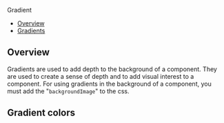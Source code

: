 
<Meta title="Foundations/Gradient" />

<!--- Component documentation -->

<ComponentName withFoundationBackground>Gradient</ComponentName>

- [Overview](#overview)
- [Gradients](#shadow-levels)

## Overview

Gradients are used to add depth to the background of a component. They are used to create a sense of depth and to add visual interest to a component. For using gradients in the background of a component, you must add the "`backgroundImage`" to the css.

## Gradient colors

<GradientGroup />
